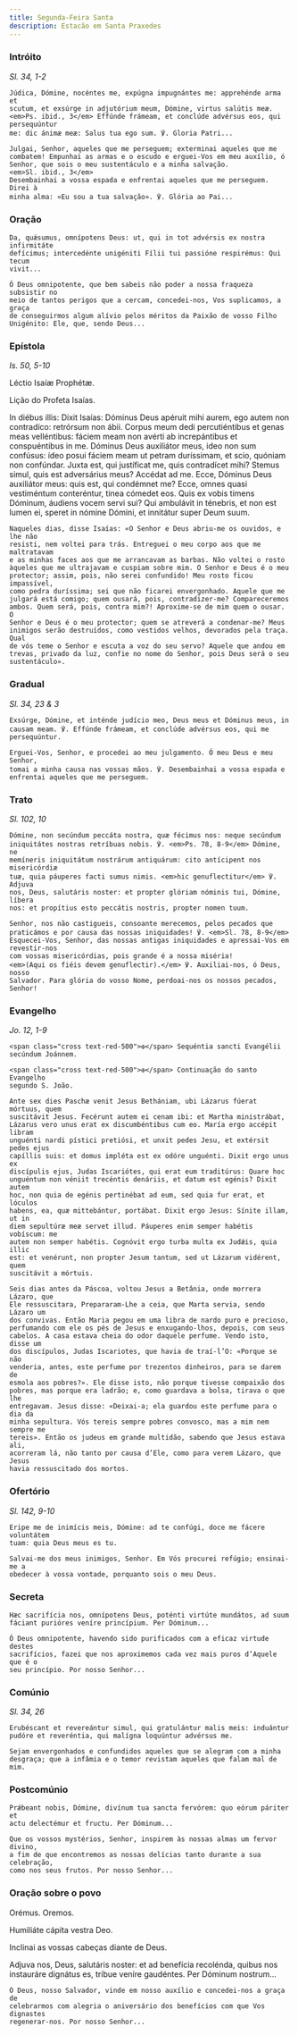 ```yaml
---
title: Segunda-Feira Santa
description: Estacão em Santa Praxedes
---
```


### Intróito

<em>Sl. 34, 1-2</em>

<div class="side-by-side not-content">

    Júdica, Dómine, nocéntes me, expúgna impugnántes me: apprehénde arma et
    scutum, et exsúrge in adjutórium meum, Dómine, virtus salútis meæ.
    <em>Ps. ibid., 3</em> Effúnde frámeam, et conclúde advérsus eos, qui persequúntur
    me: dic ánimæ meæ: Salus tua ego sum. ℣. Gloria Patri...

    Julgai, Senhor, aqueles que me perseguem; exterminai aqueles que me
    combatem! Empunhai as armas e o escudo e erguei-Vos em meu auxílio, ó
    Senhor, que sois o meu sustentáculo e a minha salvação.
    <em>Sl. ibid., 3</em>
    Desembainhai a vossa espada e enfrentai aqueles que me perseguem. Direi à
    minha alma: «Eu sou a tua salvação». ℣. Glória ao Pai...

</div>

### Oração

<div class="side-by-side not-content">

    Da, quǽsumus, omnípotens Deus: ut, qui in tot advérsis ex nostra infirmitáte
    defícimus; intercedénte unigéniti Fílii tui passióne respirémus: Qui tecum
    vivit...

    Ó Deus omnipotente, que bem sabeis não poder a nossa fraqueza subsistir no
    meio de tantos perigos que a cercam, concedei-nos, Vos suplicamos, a graça
    de conseguirmos algum alívio pelos méritos da Paixão de vosso Filho
    Unigénito: Ele, que, sendo Deus...

</div>

### Epístola

<em>Is. 50, 5-10</em>

<div class="side-by-side not-content">

Léctio Isaíæ Prophétæ.

Lição do Profeta Isaías.

  <span>
    In diébus illis: Dixit Isaías: Dóminus Deus apéruit mihi aurem, ego autem
    non contradíco: retrórsum non ábii. Corpus meum dedi percutiéntibus et genas
    meas velléntibus: fáciem meam non avérti ab increpántibus et conspuéntibus
    in me. Dóminus Deus auxiliátor meus, ideo non sum confúsus: ídeo posui
    fáciem meam ut petram duríssimam, et scio, quóniam non confúndar. Juxta est,
    qui justíficat me, quis contradícet mihi? Stemus simul, quis est adversárius
    meus? Accédat ad me. Ecce, Dóminus Deus auxiliátor meus: quis est, qui
    condémnet me? Ecce, omnes quasi vestiméntum conteréntur, tinea cómedet eos.
    Quis ex vobis timens Dóminum, áudiens vocem servi sui? Qui ambulávit in
    ténebris, et non est lumen ei, speret in nómine Dómini, et innitátur super
    Deum suum.

    Naqueles dias, disse Isaías: «O Senhor e Deus abriu-me os ouvidos, e lhe não
    resisti, nem voltei para trás. Entreguei o meu corpo aos que me maltratavam
    e as minhas faces aos que me arrancavam as barbas. Não voltei o rosto
    àqueles que me ultrajavam e cuspiam sobre mim. O Senhor e Deus é o meu
    protector; assim, pois, não serei confundido! Meu rosto ficou impassível,
    como pedra duríssima; sei que não ficarei envergonhado. Aquele que me
    julgará está comigo; quem ousará, pois, contradizer-me? Compareceremos
    ambos. Quem será, pois, contra mim?! Aproxime-se de mim quem o ousar. O
    Senhor e Deus é o meu protector; quem se atreverá a condenar-me? Meus
    inimigos serão destruídos, como vestidos velhos, devorados pela traça. Qual
    de vós teme o Senhor e escuta a voz do seu servo? Aquele que andou em
    trevas, privado da luz, confie no nome do Senhor, pois Deus será o seu
    sustentáculo».

</div>

### Gradual

<em>Sl. 34, 23 & 3</em>

<div class="side-by-side not-content">

    Exsúrge, Dómine, et inténde judício meo, Deus meus et Dóminus meus, in
    causam meam. ℣. Effúnde frámeam, et conclúde advérsus eos, qui me
    persequúntur.

    Erguei-Vos, Senhor, e procedei ao meu julgamento. Ó meu Deus e meu Senhor,
    tomai a minha causa nas vossas mãos. ℣. Desembainhai a vossa espada e
    enfrentai aqueles que me perseguem.

</div>

### Trato

<em>Sl. 102, 10</em>

<div class="side-by-side not-content">

    Dómine, non secúndum peccáta nostra, quæ fécimus nos: neque secúndum
    iniquitátes nostras retríbuas nobis. ℣. <em>Ps. 78, 8-9</em> Dómine, ne
    memíneris iniquitátum nostrárum antiquárum: cito antícipent nos misericórdiæ
    tuæ, quia páuperes facti sumus nimis. <em>hic genuflectitur</em> ℣. Adjuva
    nos, Deus, salutáris noster: et propter glóriam nóminis tui, Dómine, líbera
    nos: et propítius esto peccátis nostris, propter nomen tuum.

    Senhor, nos não castigueis, consoante merecemos, pelos pecados que
    praticámos e por causa das nossas iniquidades! ℣. <em>Sl. 78, 8-9</em>
    Esquecei-Vos, Senhor, das nossas antigas iniquidades e apressai-Vos em revestir-nos
    com vossas misericórdias, pois grande é a nossa miséria!
    <em>(Aqui os fiéis devem genuflectir).</em> ℣. Auxiliai-nos, ó Deus, nosso
    Salvador. Para glória do vosso Nome, perdoai-nos os nossos pecados, Senhor!

</div>

### Evangelho

<em>Jo. 12, 1-9</em>

<div class="side-by-side not-content">

    <span class="cross text-red-500">✠</span> Sequéntia sancti Evangélii
    secúndum Joánnem.

    <span class="cross text-red-500">✠</span> Continuação do santo Evangelho
    segundo S. João.

    Ante sex dies Paschæ venit Jesus Bethániam, ubi Lázarus fúerat mórtuus, quem
    suscitávit Jesus. Fecérunt autem ei cenam ibi: et Martha ministrábat,
    Lázarus vero unus erat ex discumbéntibus cum eo. María ergo accépit libram
    unguénti nardi pístici pretiósi, et unxit pedes Jesu, et extérsit pedes ejus
    capíllis suis: et domus impléta est ex odóre unguénti. Dixit ergo unus ex
    discípulis ejus, Judas Iscariótes, qui erat eum traditúrus: Quare hoc
    unguéntum non véniit trecéntis denáriis, et datum est egénis? Dixit autem
    hoc, non quia de egénis pertinébat ad eum, sed quia fur erat, et lóculos
    habens, ea, quæ mittebántur, portábat. Dixit ergo Jesus: Sínite illam, ut in
    diem sepultúræ meæ servet illud. Páuperes enim semper habétis vobíscum: me
    autem non semper habétis. Cognóvit ergo turba multa ex Judǽis, quia illic
    est: et venérunt, non propter Jesum tantum, sed ut Lázarum vidérent, quem
    suscitávit a mórtuis.

    Seis dias antes da Páscoa, voltou Jesus a Betânia, onde morrera Lázaro, que
    Ele ressuscitara, Prepararam-Lhe a ceia, que Marta servia, sendo Lázaro um
    dos convivas. Então Maria pegou em uma libra de nardo puro e precioso,
    perfumando com ele os pés de Jesus e enxugando-lhos, depois, com seus
    cabelos. A casa estava cheia do odor daquele perfume. Vendo isto, disse um
    dos discípulos, Judas Iscariotes, que havia de traí-l’O: «Porque se não
    venderia, antes, este perfume por trezentos dinheiros, para se darem de
    esmola aos pobres?». Ele disse isto, não porque tivesse compaixão dos
    pobres, mas porque era ladrão; e, como guardava a bolsa, tirava o que lhe
    entregavam. Jesus disse: «Deixai-a; ela guardou este perfume para o dia da
    minha sepultura. Vós tereis sempre pobres convosco, mas a mim nem sempre me
    tereis». Então os judeus em grande multidão, sabendo que Jesus estava ali,
    acorreram lá, não tanto por causa d’Ele, como para verem Lázaro, que Jesus
    havia ressuscitado dos mortos.

</div>

### Ofertório

<em>Sl. 142, 9-10</em>

<div class="side-by-side not-content">

    Eripe me de inimícis meis, Dómine: ad te confúgi, doce me fácere voluntátem
    tuam: quia Deus meus es tu.

    Salvai-me dos meus inimigos, Senhor. Em Vós procurei refúgio; ensinai-me a
    obedecer à vossa vontade, porquanto sois o meu Deus.

</div>

### Secreta

<div class="side-by-side not-content">

    Hæc sacrifícia nos, omnípotens Deus, poténti virtúte mundátos, ad suum
    fáciant purióres veníre princípium. Per Dóminum...

    Ó Deus omnipotente, havendo sido purificados com a eficaz virtude destes
    sacrifícios, fazei que nos aproximemos cada vez mais puros d’Aquele que é o
    seu princípio. Por nosso Senhor...

</div>

### Comúnio

<em>Sl. 34, 26</em>

<div class="side-by-side not-content">

    Erubéscant et revereántur simul, qui gratulántur malis meis: induántur
    pudóre et reveréntia, qui malígna loquúntur advérsus me.

    Sejam envergonhados e confundidos aqueles que se alegram com a minha
    desgraça; que a infâmia e o temor revistam aqueles que falam mal de mim.

</div>

### Postcomúnio

<div class="side-by-side not-content">

    Prǽbeant nobis, Dómine, divínum tua sancta fervórem: quo eórum páriter et
    actu delectémur et fructu. Per Dóminum...

    Que os vossos mystérios, Senhor, inspirem às nossas almas um fervor divino,
    a fim de que encontremos as nossas delícias tanto durante a sua celebração,
    como nos seus frutos. Por nosso Senhor...

</div>

### Oração sobre o povo

<div class="side-by-side not-content">
  <span class="text-red-500 text-center">Orémus.</span>
  <span class="text-red-500 text-center">Oremos.</span>

Humiliáte cápita vestra Deo.

Inclinai as vossas cabeças diante de Deus.

  <span>
    Adjuva nos, Deus, salutáris noster: et ad benefícia recolénda, quibus nos
    instauráre dignátus es, tríbue veníre gaudéntes. Per Dóminum nostrum...

    Ó Deus, nosso Salvador, vinde em nosso auxílio e concedei-nos a graça de
    celebrarmos com alegria o aniversário dos benefícios com que Vos dignastes
    regenerar-nos. Por nosso Senhor...

</div>
